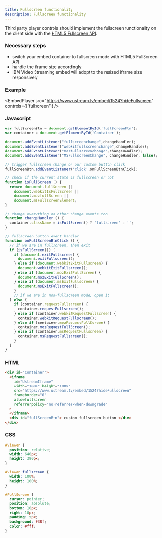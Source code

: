 ```yaml
---
title: Fullscreen functionality
description: Fullscreen functionality
---
```



Third party player controls should implement the fullscreen functionality on the client side with the [HTML5 Fullscreen API](https://developer.mozilla.org/en-US/docs/Web/Guide/API/DOM/Using_full_screen_mode).

### Necessary steps

- switch your embed container to fullscreen mode with HTML5 FullScreen API
- handle the iframe size accordingly
- IBM Video Streaming embed will adopt to the resized iframe size responsively

### Example

<EmbedPlayer
  src="https://www.ustream.tv/embed/1524?hideFullscreen"
  controls={['fullscreen']}
/>

### Javascript

```js
var fullScreenBtn = document.getElementById('fullScreenBtn');
var container = document.getElementById('Container');

document.addEventListener("fullscreenchange",changeHandler);
document.addEventListener("webkitfullscreenchange",changeHandler);
document.addEventListener("mozfullscreenchange",changeHandler);
document.addEventListener("MSFullscreenChange", changeHandler, false);

// trigger fullscreen change on our custom button click
fullScreenBtn.addEventListener('click',onFullScreenBtnClick);

// check if the current state is fullscreen or not
function isFullScreen () {
  return document.fullScreen ||
    document.webkitIsFullScreen ||
    document.mozfullScreen ||
	document.msFullscreenElement;
}

// change everything on other change events too
function changeHandler () {
  container.className = isFullScreen() ? 'fullscreen' : '';
}

// fullscreen button event handler
function onFullScreenBtnClick () {
  // if we are in fullscreen, then exit
  if (isFullScreen()) {
    if (document.exitFullscreen) {
      document.exitFullscreen();
    } else if (document.webkitExitFullscreen) {
      document.webkitExitFullscreen();
    } else if (document.mozExitFullScreen) {
      document.mozExitFullScreen();
    } else if (document.msExitFullscreen) {
      document.msExitFullscreen();
    }
    // if we are in non-fullscreen mode, open it
  } else {
    if (container.requestFullscreen) {
      container.requestFullscreen();
    } else if (container.webkitRequestFullscreen) {
      container.webkitRequestFullscreen();
    } else if (container.mozRequestFullScreen) {
      container.mozRequestFullScreen();
    } else if (container.msRequestFullscreen) {
      container.msRequestFullscreen();
    }
  }
}
```

### HTML

```html
<div id="Container">
  <iframe
    id="UstreamIframe"
    width="100%" height="100%"
    src="https://www.ustream.tv/embed/1524?hideFullscreen"
    frameborder="0"
    allowfullscreen
    referrerpolicy="no-referrer-when-downgrade"
  >
  </iframe>
  <div id="fullScreenBtn"> custom fullscreen button </div>
</div>
```

### CSS

```css
#Viewer {
  position: relative;
  width: 640px;
  height: 390px;
}

#Viewer.fullscreen {
  width: 100%;
  height: 100%;
}

#FullScreen {
  cursor: pointer;
  position: absolute;
  bottom: 10px;
  right: 10px;
  padding: 5px;
  background: #38f;
  color: #fff;
}
```